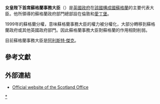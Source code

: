 {{noteTA|G1= PoliticiansUK}}{{Not|蘇格蘭法律事務專員}}{{Infobox Political post
|post            = <br>{{small|蘇格蘭事務大臣}}
|body            = [[联合王国|联合王国]]
|nativename      =
|insignia        = Royal Coat of Arms of the United Kingdom (Government in Scotland).svg
|insigniacaption = [[英国政府|英国政府]]所使用的皇室紋章（蘇格蘭款式）
|department      = {{le|蘇格蘭事務大臣辦公室|Office of the Secretary of State for Scotland}}
|image           = Official portrait of Mr Alister Jack.jpg
|alt             = 
|incumbent       = [[阿利斯特·傑克|阿利斯特·傑克]]
|incumbentsince  = 2019年7月24日 
|style           = [[非常尊敬的|非常尊敬的]]<small>（正式前缀）</small>
|residence       =
|nominator       =
|nominatorpost   =
|appointer       = [[英國君主|英國君主]]（在諮詢[[英國首相|英國首相]]後）
|termlength      = [[等候女皇發落#官员任命|由女王陛下酌情決定]]
|inaugural       = [[約翰·厄斯金，第二十二代馬爾伯爵|馬爾伯爵]]
|formation       = 1705年2月3日 
|last            =
|abolished       =
|succession      = 
|deputy          = 
|salary          = 
|website         = [http://www.scotlandoffice.gov.uk Scotland Office]
}}
{{PoliticsUK}}
'''女皇陛下首席蘇格蘭事務大臣'''（{{lang-en|Her Majesty's Principal Secretary of State for Scotland}}）是[[英國政府|英國政府]]在[[英國的構成國|該國構成國]][[蘇格蘭|蘇格蘭]]的主要代表大臣。他所領導的蘇格蘭政府部門總部設在倫敦和[[愛丁堡|愛丁堡]]。

1999年的蘇格蘭分權，意味蘇格蘭事務大臣的權力被分權化，大部分轉移到蘇格蘭政府或其他英國政府部門。因此蘇格蘭事務大臣對蘇格蘭的作用相對削弱。

目前蘇格蘭事務大臣是[[阿利斯特·傑克|阿利斯特·傑克]]。

==參考文獻==
{{reflist}}

==外部連結==
* [http://www.scotlandoffice.gov.uk Official website of the Scotland Office] {{Wayback|url=http://www.scotlandoffice.gov.uk/ |date=20130117073330 }}

{{DEFAULTSORT:Secretary Of State For Scotland}}
{{英國內閣大臣}}
[[Category:蘇格蘭事務大臣|*]]